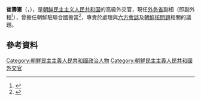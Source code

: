 '''崔壽憲'''（{{lang|ko|'''최수헌'''}}，{{bd||}}），是[[朝鲜民主主义人民共和国|朝鲜民主主义人民共和国]]的高級外交官，現任[[朝鲜外务省|外务省]]副相（即副外相<ref>{{cite news |url=http://kp.china-embassy.org/chn/zxxx/t393006.htm |title=畅叙友情喜迎新：刘晓明大使夫妇为朝鲜外务省举行新年招待会 |date=2007-12-24 |accessdate=2010-08-04 |language=zh-hans |publisher=中华人民共和国驻朝鲜民主主义人民共和国大使馆 |archive-date=2010-01-03 |archive-url=https://web.archive.org/web/20100103230133/http://kp.china-embassy.org/chn/zxxx/t393006.htm |dead-url=no }}</ref>），曾擔任朝鮮駐聯合國擔當<ref name=munhwa20070103>{{cite news |url=http://www.munhwa.com/news/view.html?no=20070103MW200805158998 |title=백남순 북한 외무상 사망  후임, 강석주 · 김영일 · 최수헌 · 궁석웅 등 거론 |trans_title=白南淳北韓外務相死亡，繼任者可能是姜植株、金永日、崔壽憲、宮石雄等 |date=2007-01-03 |accessdate=2010-06-08 |language=ko |archive-date=2016-11-14 |archive-url=https://web.archive.org/web/20161114002956/http://www.munhwa.com/news/view.html?no=20070103MW200805158998 |dead-url=no }}</ref>，專責於處理與[[六方會談|六方會談]]及[[朝鮮核問題|朝鮮核問題]]相關的議題。

== 參考資料 ==
{{reflist}}

{{DEFAULTSORT:C崔}}
[[Category:朝鮮民主主義人民共和國政治人物|Category:朝鮮民主主義人民共和國政治人物]]
[[Category:朝鮮民主主義人民共和國外交官|Category:朝鮮民主主義人民共和國外交官]]